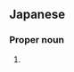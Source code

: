 ==Japanese==
{{ja-kanjitab|優|華}}

===Proper noun===
{{ja-pos|proper|ゆうか}}

# {{given name|female|lang=ja|sort=ゆうか}}
